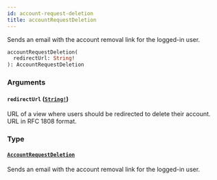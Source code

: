 ```yaml
---
id: account-request-deletion
title: accountRequestDeletion
---
```


Sends an email with the account removal link for the logged-in user.

```graphql
accountRequestDeletion(
  redirectUrl: String!
): AccountRequestDeletion

```

### Arguments

#### `redirectUrl` ([`String!`](/developer/api-reference/scalars/string.mdx))

URL of a view where users should be redirected to delete their account. URL in RFC 1808 format.

### Type

#### [`AccountRequestDeletion`](/developer/api-reference/objects/account-request-deletion.mdx)

Sends an email with the account removal link for the logged-in user.
